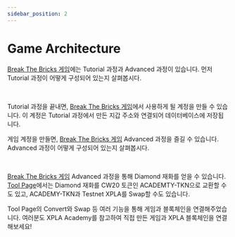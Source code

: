 ```yaml
---
sidebar_position: 2
---
```


# Game Architecture


[Break The Bricks 게임](/#playgame)에는 Tutorial 과정과 Advanced 과정이 있습니다. 먼저 Tutorial 과정이 어떻게 구성되어 있는지 살펴봅시다.

<GameArchitectureTutorial />

<br/>


Tutorial 과정을 끝내면, [Break The Bricks 게임](/#playgame)에서 사용하게 될 계정을 만들 수 있습니다.
이 계정은 Tutorial 과정에서 만든 지갑 주소와 연결되어 데이터베이스에 저장됩니다.

게임 계정을 만들면, [Break The Bricks 게임](/#playgame) Advanced 과정을 즐길 수 있습니다. Advanced 과정이 어떻게 구성되어 있는지 살펴봅시다.

<GameArchitectureAdvanced />

<br/>

[Break The Bricks 게임](/#playgame) Advanced 과정을 통해 Diamond 재화를 얻을 수 있습니다. 
[Tool Page](/tool)에서는 Diamond 재화를 CW20 토큰인 ACADEMTY-TKN으로 교환할 수도 있고, ACADEMY-TKN과 Testnet XPLA를 Swap할 수도 있습니다.

Tool Page의 Convert와 Swap 등 여러 기능을 통해 게임과 블록체인을 연결해주었습니다. 여러분도 XPLA Academy를 참고하여 직접 만든 게임과 XPLA 블록체인을 연결해보세요!

<br/>

<ToolPageButton />